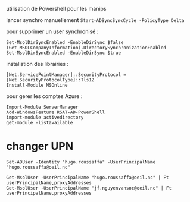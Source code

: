 utilisation de Powershell pour les manips

lancer synchro manuellement
`Start-ADSyncSyncCycle -PolicyType Delta`



pour supprimer un user synchronisé :

```
Set-MsolDirSyncEnabled -EnableDirSync $false
(Get-MSOLCompanyInformation).DirectorySynchronizationEnabled
Set-MsolDirSyncEnabled -EnableDirSync $true
```


installation des librairies :
```
[Net.ServicePointManager]::SecurityProtocol = [Net.SecurityProtocolType]::Tls12
Install-Module MSOnline
```

pour gerer les comptes Azure :
```
Import-Module ServerManager
Add-WindowsFeature RSAT-AD-PowerShell
import-module activedirectory
get-module -listavailable
```


# changer UPN

```
Set-ADUser -Identity "hugo.roussaffa" -UserPrincipalName "hugo.roussaffa@oeil.nc"

Get-MsolUser -UserPrincipalName "hugo.roussaffa@oeil.nc" | Ft userPrincipalName,proxyAddresses
Get-MsolUser -UserPrincipalName "jf.nguyenvansoc@oeil.nc" | Ft userPrincipalName,proxyAddresses
```